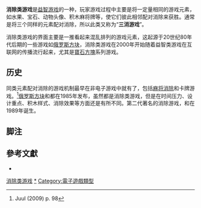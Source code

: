 {{refimprove|time=2013-08-07T06:26:49+00:00}}
{{noteTA
|G1=Games
|1=zh-hk:寶石方塊; zh-cn:宝石迷阵; zh-tw:寶石方塊;
}}
'''消除类游戏'''是[[益智游戏|益智游戏]]的一种，玩家游戏过程中主要是将一定量相同的游戏元素，如水果、宝石、动物头像、积木麻将牌等，使它们彼此相邻配对消除来获胜。通常是将三个同样的元素配对消除，所以此类又称为“'''三消游戏'''”。

消除类游戏的界面主要是一推看起来混乱排列的游戏元素，这起源于20世纪80年代后期的一些游戏如[[俄罗斯方块|俄罗斯方块]]，消除类游戏在2000年开始随着益智类游戏在互联网的传播流行起来，尤其是[[寶石方塊|寶石方塊]]系列游戏。

==历史==

同类元素配对消除的游戏机制最早在非电子游戏中就有了，包括[[上海3D方塊|麻将消除]]和{{link-en|Solitaire|Solitaire}}卡牌游戏。<ref name="Juul 98">Juul (2009) p. 98</ref>[[俄罗斯方块|俄罗斯方块]]和{{link-en|同色游戏|SameGame}}都在1985年发布，虽然都是消除类游戏，但是在时间压力、设计重点、积木样式、消除效果等方面还是有所不同。第二代著名的消除游戏，{{link-en|Puzznic|Puzznic}}和{{link-en|Plotting|Plotting}}在1989年诞生。

==脚注==
{{reflist}}

== 參考文獻 ==
{{refbegin}}
* {{cite book|last=Juul|first=Jesper|authorlink=Jesper Juul (game researcher)|title=A casual revolution: reinventing video games and their players|year=2009|publisher=MIT Press|isbn=978-0-262-01337-6}}
{{refend}}

{{電子遊戲類型}}
[[Category:消除类游戏|]]
[[Category:益智游戏|*]]
[[Category:電子遊戲類型|Category:電子遊戲類型]]